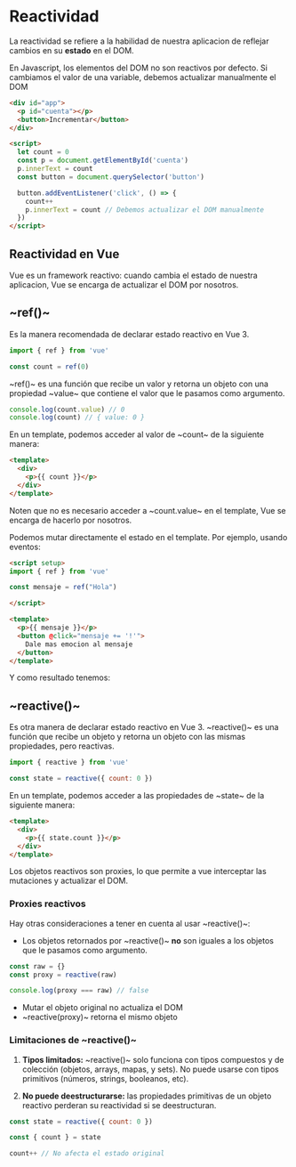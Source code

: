 
<PageView>

# Reactividad

La reactividad se refiere a la habilidad de nuestra aplicacion de reflejar cambios en su **estado** en el DOM.

En Javascript, los elementos del DOM no son reactivos por defecto. Si cambiamos el valor de una variable, debemos actualizar manualmente el DOM

```html
<div id="app">
  <p id="cuenta"></p>
  <button>Incrementar</button>
</div>

<script>
  let count = 0
  const p = document.getElementById('cuenta')
  p.innerText = count
  const button = document.querySelector('button')

  button.addEventListener('click', () => {
    count++
    p.innerText = count // Debemos actualizar el DOM manualmente
  })
</script>
``` 

## Reactividad en Vue

Vue es un framework reactivo: cuando cambia el estado de nuestra aplicacion, Vue se encarga de actualizar el DOM por nosotros.

## ~ref()~

Es la manera recomendada de declarar estado reactivo en Vue 3.

```javascript
import { ref } from 'vue'

const count = ref(0)
```

~ref()~ es una función que recibe un valor y retorna un objeto con una propiedad ~value~ que contiene el valor que le pasamos como argumento. 

```javascript
console.log(count.value) // 0
console.log(count) // { value: 0 }
```
En un template, podemos acceder al valor de ~count~ de la siguiente manera:

```html
<template>
  <div>
    <p>{{ count }}</p>
  </div>
</template>
```
Noten que no es necesario acceder a ~count.value~ en el template, Vue se encarga de hacerlo por nosotros.

Podemos mutar directamente el estado en el template. Por ejemplo, usando eventos:

```html
<script setup>
import { ref } from 'vue'

const mensaje = ref("Hola")

</script>

<template>
  <p>{{ mensaje }}</p>
  <button @click="mensaje += '!'">
    Dale mas emocion al mensaje
  </button>
</template>
```

Y como resultado tenemos:

<ExampleWrapper>
  <Emocion/>
</ExampleWrapper>

## ~reactive()~

Es otra manera de declarar estado reactivo en Vue 3. ~reactive()~ es una función que recibe un objeto y retorna un objeto con las mismas propiedades, pero reactivas.

```javascript
import { reactive } from 'vue'

const state = reactive({ count: 0 })
```

En un template, podemos acceder a las propiedades de ~state~ de la siguiente manera:

```html
<template>
  <div>
    <p>{{ state.count }}</p>
  </div>
</template>
```

Los objetos reactivos son proxies, lo que permite a vue interceptar las mutaciones y actualizar el DOM.

### Proxies reactivos

Hay otras consideraciones a tener en cuenta al usar ~reactive()~:

- Los objetos retornados por ~reactive()~ **no** son iguales a los objetos que le pasamos como argumento.

```javascript
const raw = {}
const proxy = reactive(raw)

console.log(proxy === raw) // false
```
- Mutar el objeto original no actualiza el DOM
- ~reactive(proxy)~ retorna el mismo objeto

### Limitaciones de ~reactive()~

1. **Tipos limitados:** ~reactive()~ solo funciona con tipos compuestos y de colección (objetos, arrays, mapas, y sets). No puede usarse con tipos primitivos (números, strings, booleanos, etc).

2. **No puede deestructurarse:** las propiedades primitivas de un objeto reactivo perderan su reactividad si se deestructuran.

```javascript
const state = reactive({ count: 0 })

const { count } = state

count++ // No afecta el estado original
```
</PageView>